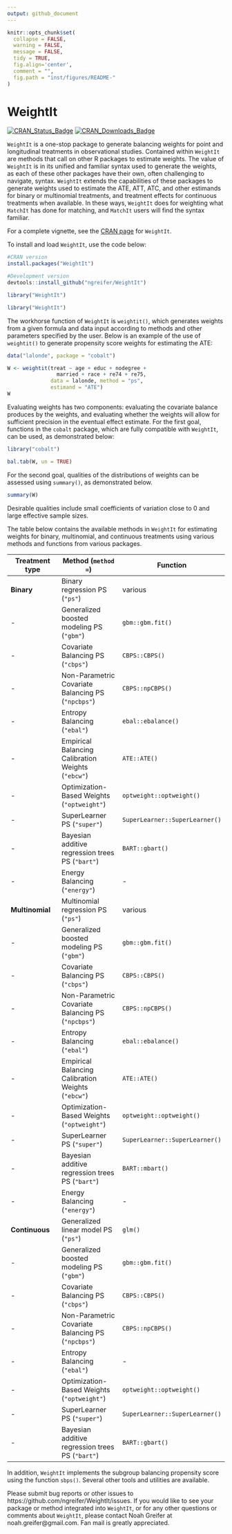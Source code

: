```yaml
---
output: github_document
---
```


<!-- README.md is generated from README.Rmd. Please edit that file -->

```r
knitr::opts_chunk$set(
  collapse = FALSE,
  warning = FALSE,
  message = FALSE,
  tidy = TRUE,
  fig.align='center',
  comment = "",
  fig.path = "inst/figures/README-"
)
```
# WeightIt

[![CRAN_Status_Badge](https://r-pkg.org/badges/version-last-release/WeightIt?color=0047ab
)](https://cran.r-project.org/package=WeightIt)
[![CRAN_Downloads_Badge](https://cranlogs.r-pkg.org/badges/WeightIt?color=0047ab
)](https://cran.r-project.org/package=WeightIt)

`WeightIt` is a one-stop package to generate balancing weights for point and longitudinal treatments in observational studies. Contained within `WeightIt` are methods that call on other R packages to estimate weights. The value of `WeightIt` is in its unified and familiar syntax used to generate the weights, as each of these other packages have their own, often challenging to navigate, syntax. `WeightIt` extends the capabilities of these packages to generate weights used to estimate the ATE, ATT, ATC, and other estimands for binary or multinomial treatments, and treatment effects for continuous treatments when available. In these ways, `WeightIt` does for weighting what `MatchIt` has done for matching, and `MatchIt` users will find the syntax familiar.

For a complete vignette, see the [CRAN page](https://CRAN.R-project.org/package=WeightIt) for `WeightIt`.

To install and load `WeightIt`, use the code below:

```r
#CRAN version
install.packages("WeightIt")

#Development version
devtools::install_github("ngreifer/WeightIt")

library("WeightIt")
```
```r
library("WeightIt")
```

The workhorse function of `WeightIt` is `weightit()`, which generates weights from a given formula and data input according to methods and other parameters specified by the user. Below is an example of the use of `weightit()` to generate propensity score weights for estimating the ATE:

```r
data("lalonde", package = "cobalt")

W <- weightit(treat ~ age + educ + nodegree + 
                married + race + re74 + re75, 
              data = lalonde, method = "ps", 
              estimand = "ATE")
W
```

Evaluating weights has two components: evaluating the covariate balance produces by the weights, and evaluating whether the weights will allow for sufficient precision in the eventual effect estimate. For the first goal, functions in the `cobalt` package, which are fully compatible with `WeightIt`, can be used, as demonstrated below:

```r
library("cobalt")

bal.tab(W, un = TRUE)
```

For the second goal, qualities of the distributions of weights can be assessed using `summary()`, as demonstrated below.

```r
summary(W)
```

Desirable qualities include small coefficients of variation close to 0 and large effective sample sizes.

The table below contains the available methods in `WeightIt` for estimating weights for binary, multinomial, and continuous treatments using various methods and functions from various packages.
 
 Treatment type | Method (`method = `) | Function
 -------------- | -------------------- | --------
 **Binary** | Binary regression PS (`"ps"`) | various 
 - | Generalized boosted modeling PS (`"gbm"`) | `gbm::gbm.fit()`
 - | Covariate Balancing PS (`"cbps"`) | `CBPS::CBPS()`
 - | Non-Parametric Covariate Balancing PS (`"npcbps"`) | `CBPS::npCBPS()`
 - | Entropy Balancing (`"ebal"`) | `ebal::ebalance()`
 - | Empirical Balancing Calibration Weights (`"ebcw"`) | `ATE::ATE()`
 - | Optimization-Based Weights (`"optweight"`) | `optweight::optweight()`
 - | SuperLearner PS (`"super"`) | `SuperLearner::SuperLearner()`
 - | Bayesian additive regression trees PS (`"bart"`) | `BART::gbart()`
 - | Energy Balancing (`"energy"`) | -
 **Multinomial** | Multinomial regression PS (`"ps"`) | various
 - | Generalized boosted modeling PS (`"gbm"`) | `gbm::gbm.fit()`
 - | Covariate Balancing PS (`"cbps"`) | `CBPS::CBPS()`
 - | Non-Parametric Covariate Balancing PS (`"npcbps"`) | `CBPS::npCBPS()`
 - | Entropy Balancing (`"ebal"`) | `ebal::ebalance()`
 - | Empirical Balancing Calibration Weights (`"ebcw"`) | `ATE::ATE()`
 - | Optimization-Based Weights (`"optweight"`) | `optweight::optweight()`
 - | SuperLearner PS (`"super"`) | `SuperLearner::SuperLearner()`
 - | Bayesian additive regression trees PS (`"bart"`) | `BART::mbart()`
 - | Energy Balancing (`"energy"`) | -
 **Continuous** | Generalized linear model PS (`"ps"`) | `glm()`
 - | Generalized boosted modeling PS (`"gbm"`) | `gbm::gbm.fit()`
 - | Covariate Balancing PS (`"cbps"`) | `CBPS::CBPS()`
 - | Non-Parametric Covariate Balancing PS (`"npcbps"`) | `CBPS::npCBPS()`
 - | Entropy Balancing (`"ebal"`) | -
 - | Optimization-Based Weights (`"optweight"`) | `optweight::optweight()`
 - | SuperLearner PS (`"super"`) | `SuperLearner::SuperLearner()`
 - | Bayesian additive regression trees PS (`"bart"`) | `BART::gbart()`

In addition, `WeightIt` implements the subgroup balancing propensity score using the function `sbps()`. Several other tools and utilities are available.

Please submit bug reports or other issues to https://github.com/ngreifer/WeightIt/issues. If you would like to see your package or method integrated into `WeightIt`, or for any other questions or comments about `WeightIt`, please contact Noah Greifer at noah.greifer@gmail.com. Fan mail is greatly appreciated.